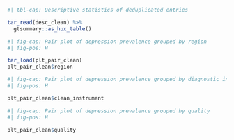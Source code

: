 ```r
#| tbl-cap: Descriptive statistics of deduplicated entries

tar_read(desc_clean) %>%
  gtsummary::as_hux_table()

```

```r
#| fig-cap: Pair plot of depression prevalence grouped by region
#| fig-pos: H

tar_load(plt_pair_clean)
plt_pair_clean$region

```

```r
#| fig-cap: Pair plot of depression prevalence grouped by diagnostic instruments
#| fig-pos: H

plt_pair_clean$clean_instrument

```

```r
#| fig-cap: Pair plot of depression prevalence grouped by quality
#| fig-pos: H

plt_pair_clean$quality

```
